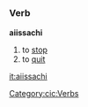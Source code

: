 =={{cic}}==
===Verb===
'''aiissachi'''
#to [[stop]]
#to [[quit]]
[[Category:cic:Verbs]]
[[it:aiissachi]]